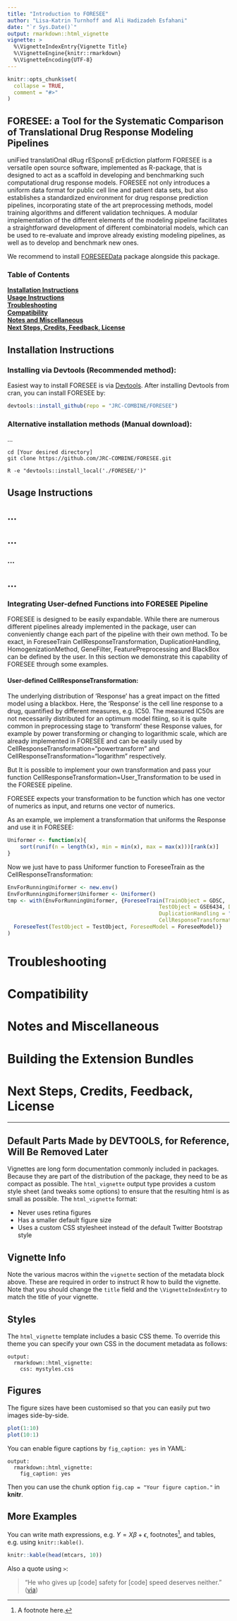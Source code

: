 ```yaml
---
title: "Introduction to FORESEE"
author: "Lisa-Katrin Turnhoff and Ali Hadizadeh Esfahani"
date: "`r Sys.Date()`"
output: rmarkdown::html_vignette
vignette: >
  %\VignetteIndexEntry{Vignette Title}
  %\VignetteEngine{knitr::rmarkdown}
  %\VignetteEncoding{UTF-8}
---
```


```r
knitr::opts_chunk$set(
  collapse = TRUE,
  comment = "#>"
)
```

## FORESEE: a Tool for the Systematic Comparison of Translational Drug Response Modeling Pipelines


uniFied translatiOnal dRug rESponsE prEdiction platform FORESEE is a versatile open source software, implemented as R-package, that is designed to act as a scaffold in developing and benchmarking such computational drug response models. FORESEE not only introduces a uniform data format for public cell line and patient data sets, but also establishes a standardized environment for drug response prediction pipelines, incorporating state of the art preprocessing methods, model training algorithms and different validation techniques. A modular implementation of the different elements of the modeling pipeline facilitates a straightforward development of different combinatorial models, which can be used to re-evaluate and improve already existing modeling pipelines, as well as to develop and benchmark new ones.

We recommend to install <a href="https://github.com/JRC-COMBINE/FORESEEData">FORESEEData</a> package alongside this package.

### Table of Contents
**[Installation Instructions](#installation-instructions)**<br>
**[Usage Instructions](#usage-instructions)**<br>
**[Troubleshooting](#troubleshooting)**<br>
**[Compatibility](#compatibility)**<br>
**[Notes and Miscellaneous](#notes-and-miscellaneous)**<br>
**[Next Steps, Credits, Feedback, License](#next-steps)**<br>

## Installation Instructions
### Installing via Devtools (Recommended method):
Easiest way to install FORESEE is via <a href="https://cran.r-project.org/web/packages/devtools/">Devtools</a>.
After installing Devtools from cran, you can install FORESEE by:
```r
devtools::install_github(repo = "JRC-COMBINE/FORESEE")
```

### Alternative installation methods (Manual download):
...
```Shell
cd [Your desired directory]
git clone https://github.com/JRC-COMBINE/FORESEE.git
```

```Shell
R -e "devtools::install_local('./FORESEE/')"
```

## Usage Instructions
## ...
## ...
### ...
## ...
### Integrating User-defned Functions into FORESEE Pipeline
FORESEE is designed to be easily expandable. While there are numerous different pipelines 
already implemented in the package, user can conveniently change each part of the pipeline 
with their own method. To be exact, in ForeseeTrain CellResponseTransformation, DuplicationHandling,
HomogenizationMethod, GeneFilter, FeaturePreprocessing and BlackBox can be defined by the user. In this
section we demonstrate this capability of FORESEE through some examples.

#### User-defined CellResponseTransformation:
The underlying distribution of 'Response' has a great impact on the fitted model using a blackbox. Here,
the 'Response' is the cell line response to a drug, quantified by different measures, e.g. IC50. The 
measured IC50s are not necessarily distributed for an optimum model fitiing, so it is quite common in
preprocessing stage to 'transform' these Response values, for example by power transforming or changing 
to logarithmic scale, which are already implemented in FORESEE and can be easily used by CellResponseTransformation="powertransform" and CellResponseTransformation="logarithm" respectively.

But It is possible to implement your own transformation and pass your function 
CellResponseTransformation=User_Transformation to be used in the FORESEE pipeline.

FORESEE expects your transformation to be function which has one vector of numerics as input, and returns
one vector of numerics.

As an example, we implement a transformation that uniforms the Response and use it in FORESEE:
```r
Uniformer <- function(x){
    sort(runif(n = length(x), min = min(x), max = max(x)))[rank(x)]
}
```

Now we just have to pass Uniformer function to ForeseeTrain as the CellResponseTransformation:
```r
EnvForRunningUniformer <- new.env()
EnvForRunningUniformer$Uniformer <- Uniformer()
tmp <- with(EnvForRunningUniformer, {ForeseeTrain(TrainObject = GDSC,
                                                TestObject = GSE6434, DrugName = "Docetaxel",
                                                DuplicationHandling = "first", GeneFilter = "variance",
                                                CellResponseTransformation = Uniformer);
  ForeseeTest(TestObject = TestObject, ForeseeModel = ForeseeModel)}
)
```


# Troubleshooting
# Compatibility
# Notes and Miscellaneous
# Building the Extension Bundles
# Next Steps, Credits, Feedback, License


------------------------------------------------------------------------

## Default Parts Made by DEVTOOLS, for Reference, Will Be Removed Later
Vignettes are long form documentation commonly included in packages. Because they are part of the distribution of the package, they need to be as compact as possible. The `html_vignette` output type provides a custom style sheet (and tweaks some options) to ensure that the resulting html is as small as possible. The `html_vignette` format:

- Never uses retina figures
- Has a smaller default figure size
- Uses a custom CSS stylesheet instead of the default Twitter Bootstrap style

## Vignette Info

Note the various macros within the `vignette` section of the metadata block above. These are required in order to instruct R how to build the vignette. Note that you should change the `title` field and the `\VignetteIndexEntry` to match the title of your vignette.

## Styles

The `html_vignette` template includes a basic CSS theme. To override this theme you can specify your own CSS in the document metadata as follows:

    output: 
      rmarkdown::html_vignette:
        css: mystyles.css

## Figures

The figure sizes have been customised so that you can easily put two images side-by-side. 

```r
plot(1:10)
plot(10:1)
```

You can enable figure captions by `fig_caption: yes` in YAML:

    output:
      rmarkdown::html_vignette:
        fig_caption: yes

Then you can use the chunk option `fig.cap = "Your figure caption."` in **knitr**.

## More Examples

You can write math expressions, e.g. $Y = X\beta + \epsilon$, footnotes^[A footnote here.], and tables, e.g. using `knitr::kable()`.

```r
knitr::kable(head(mtcars, 10))
```

Also a quote using `>`:

> "He who gives up [code] safety for [code] speed deserves neither."
([via](https://twitter.com/hadleywickham/status/504368538874703872))
